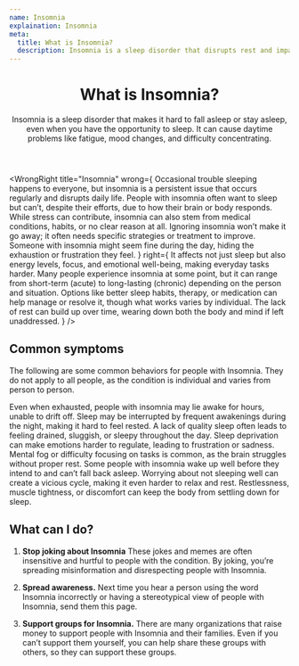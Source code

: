 ```yaml
---
name: Insomnia
explaination: Insomnia
meta:
  title: What is Insomnia?
  description: Insomnia is a sleep disorder that disrupts rest and impacts daily life. Learn about what it means to have Insomnia here.
---
```


<Header>

# What is Insomnia?

Insomnia is a sleep disorder that makes it hard to fall asleep or stay asleep, even when you have the opportunity to sleep. It can cause daytime problems like fatigue, mood changes, and difficulty concentrating.

</Header>

<Main>

<WrongRight
  title="Insomnia"
  wrong={
    <Definition>
      <DefinitionItem summary="Just a bad night’s sleep">
        Occasional trouble sleeping happens to everyone, but insomnia is a
        persistent issue that occurs regularly and disrupts daily life.
      </DefinitionItem>
      <DefinitionItem summary="A sign of laziness">
        People with insomnia often want to sleep but can’t, despite their
        efforts, due to how their brain or body responds.
      </DefinitionItem>
      <DefinitionItem summary="Always caused by stress">
        While stress can contribute, insomnia can also stem from medical
        conditions, habits, or no clear reason at all.
      </DefinitionItem>
      <DefinitionItem summary="Something you can just push through">
        Ignoring insomnia won’t make it go away; it often needs specific
        strategies or treatment to improve.
      </DefinitionItem>
      <DefinitionItem summary="Always obvious to others">
        Someone with insomnia might seem fine during the day, hiding
        the exhaustion or frustration they feel.
      </DefinitionItem>
    </Definition>
  }
  right={
    <Definition>
      <DefinitionItem summary="Disruptive">
        It affects not just sleep but also energy levels, focus, and
        emotional well-being, making everyday tasks harder.
      </DefinitionItem>
      <DefinitionItem summary="Common but variable">
        Many people experience insomnia at some point,
        but it can range from short-term (acute) to long-lasting
        (chronic) depending on the person and situation.
      </DefinitionItem>
      <DefinitionItem summary="Treatable">
       Options like better sleep habits, therapy, or medication
       can help manage or resolve it, though what works varies by individual.
      </DefinitionItem>
      <DefinitionItem summary="Potentially exhausting">
        The lack of rest can build up over time, wearing down both the
        body and mind if left unaddressed.
      </DefinitionItem>
    </Definition>
  }
/>

<section>

## Common symptoms

The following are some common behaviors for people with Insomnia. They do not apply to all people, as the condition is individual and varies from person to person.

<Definition>
  <DefinitionItem summary="Difficulty falling asleep">
    Even when exhausted, people with insomnia may lie awake for hours, unable to drift off.
  </DefinitionItem>
  <DefinitionItem summary="Waking up often">
    Sleep may be interrupted by frequent awakenings during the night, making it hard to feel rested.
  </DefinitionItem>
  <DefinitionItem summary="Daytime fatigue">
    A lack of quality sleep often leads to feeling drained, sluggish, or sleepy throughout the day.
  </DefinitionItem>
  <DefinitionItem summary="Irritability or mood swings">
    Sleep deprivation can make emotions harder to regulate, leading to frustration or sadness.
  </DefinitionItem>
  <DefinitionItem summary="Trouble concentrating">
    Mental fog or difficulty focusing on tasks is common, as the brain struggles without proper rest.
  </DefinitionItem>
  <DefinitionItem summary="Waking up too early">
    Some people with insomnia wake up well before they intend to and can’t fall back asleep.
  </DefinitionItem>
  <DefinitionItem summary="Anxiety about sleep">
    Worrying about not sleeping well can create a vicious cycle, making it even harder to relax and rest.
  </DefinitionItem>
  <DefinitionItem summary="Physical tension">
    Restlessness, muscle tightness, or discomfort can keep the body from settling down for sleep.
  </DefinitionItem>
</Definition>

</section>

<section>

## What can I do?

1. **Stop joking about Insomnia** These jokes and memes are often insensitive and hurtful to people with the condition. By joking, you’re spreading misinformation and disrespecting people with Insomnia.

2. **Spread awareness.**  Next time you hear a person using the word Insomnia incorrectly or having a stereotypical view of people with Insomnia, send them this page.

3. **Support groups for Insomnia.** There are many organizations that raise money to support people with Insomnia and their families. Even if you can’t support them yourself, you can help share these groups with others, so they can support these groups.

</section>

<DocLinkBanner url="https://docs.google.com/document/d/1KnKXAygvexL4C9SS2yhRcjC4pwLXGQspdu7lD7w0_8Q/edit?usp=sharing" />

</Main>
